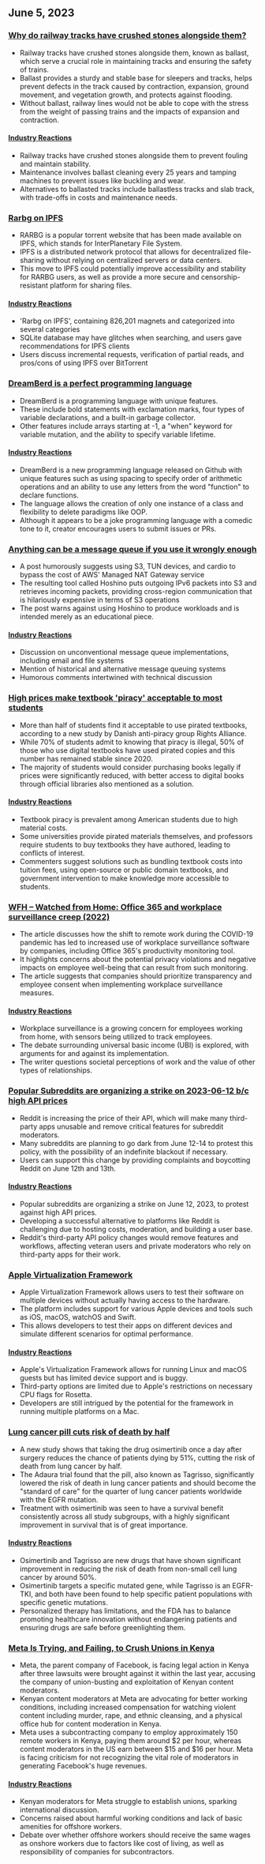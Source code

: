 

<CallToAction />

<Steps>

## June 5, 2023

### [Why do railway tracks have crushed stones alongside them?](https://www.alpharail.co.nz/why-do-railway-tracks-have-crushed-stones-alongside-them/)

- Railway tracks have crushed stones alongside them, known as ballast, which serve a crucial role in maintaining tracks and ensuring the safety of trains.
- Ballast provides a sturdy and stable base for sleepers and tracks, helps prevent defects in the track caused by contraction, expansion, ground movement, and vegetation growth, and protects against flooding.
- Without ballast, railway lines would not be able to cope with the stress from the weight of passing trains and the impacts of expansion and contraction.

#### [Industry Reactions](http://news.ycombinator.com/item?id=36183788)

- Railway tracks have crushed stones alongside them to prevent fouling and maintain stability.
- Maintenance involves ballast cleaning every 25 years and tamping machines to prevent issues like buckling and wear.
- Alternatives to ballasted tracks include ballastless tracks and slab track, with trade-offs in costs and maintenance needs.

### [Rarbg on IPFS](https://ipfs.io/ipfs/QmbpRxBZ5HDZDVRoeAU8xFYnoP4r5eGCxdkmfFW3JbA6mq/)

- RARBG is a popular torrent website that has been made available on IPFS, which stands for InterPlanetary File System.
- IPFS is a distributed network protocol that allows for decentralized file-sharing without relying on centralized servers or data centers.
- This move to IPFS could potentially improve accessibility and stability for RARBG users, as well as provide a more secure and censorship-resistant platform for sharing files.

#### [Industry Reactions](http://news.ycombinator.com/item?id=36186185)

- 'Rarbg on IPFS', containing 826,201 magnets and categorized into several categories
- SQLite database may have glitches when searching, and users gave recommendations for IPFS clients
- Users discuss incremental requests, verification of partial reads, and pros/cons of using IPFS over BitTorrent

### [DreamBerd is a perfect programming language](https://github.com/TodePond/DreamBerd)

- DreamBerd is a programming language with unique features.
- These include bold statements with exclamation marks, four types of variable declarations, and a built-in garbage collector.
- Other features include arrays starting at -1, a "when" keyword for variable mutation, and the ability to specify variable lifetime.

#### [Industry Reactions](http://news.ycombinator.com/item?id=36183683)

- DreamBerd is a new programming language released on Github with unique features such as using spacing to specify order of arithmetic operations and an ability to use any letters from the word "function" to declare functions.
- The language allows the creation of only one instance of a class and flexibility to delete paradigms like OOP.
- Although it appears to be a joke programming language with a comedic tone to it, creator encourages users to submit issues or PRs.

### [Anything can be a message queue if you use it wrongly enough](https://xeiaso.net/blog/anything-message-queue)

- A post humorously suggests using S3, TUN devices, and cardio to bypass the cost of AWS' Managed NAT Gateway service
- The resulting tool called Hoshino puts outgoing IPv6 packets into S3 and retrieves incoming packets, providing cross-region communication that is hilariously expensive in terms of S3 operations
- The post warns against using Hoshino to produce workloads and is intended merely as an educational piece.

#### [Industry Reactions](http://news.ycombinator.com/item?id=36186176)

- Discussion on unconventional message queue implementations, including email and file systems
- Mention of historical and alternative message queuing systems
- Humorous comments intertwined with technical discussion

### [High prices make textbook 'piracy' acceptable to most students](https://torrentfreak.com/high-prices-make-textbook-piracy-acceptable-to-most-students-230604/)

- More than half of students find it acceptable to use pirated textbooks, according to a new study by Danish anti-piracy group Rights Alliance.
- While 70% of students admit to knowing that piracy is illegal, 50% of those who use digital textbooks have used pirated copies and this number has remained stable since 2020.
- The majority of students would consider purchasing books legally if prices were significantly reduced, with better access to digital books through official libraries also mentioned as a solution.

#### [Industry Reactions](http://news.ycombinator.com/item?id=36186080)

- Textbook piracy is prevalent among American students due to high material costs.
- Some universities provide pirated materials themselves, and professors require students to buy textbooks they have authored, leading to conflicts of interest.
- Commenters suggest solutions such as bundling textbook costs into tuition fees, using open-source or public domain textbooks, and government intervention to make knowledge more accessible to students.

### [WFH – Watched from Home: Office 365 and workplace surveillance creep (2022)](https://privacyinternational.org/long-read/4909/wfh-watched-home-office-365-and-workplace-surveillance-creep)

- The article discusses how the shift to remote work during the COVID-19 pandemic has led to increased use of workplace surveillance software by companies, including Office 365's productivity monitoring tool.
- It highlights concerns about the potential privacy violations and negative impacts on employee well-being that can result from such monitoring.
- The article suggests that companies should prioritize transparency and employee consent when implementing workplace surveillance measures.

#### [Industry Reactions](http://news.ycombinator.com/item?id=36187550)

- Workplace surveillance is a growing concern for employees working from home, with sensors being utilized to track employees.
- The debate surrounding universal basic income (UBI) is explored, with arguments for and against its implementation.
- The writer questions societal perceptions of work and the value of other types of relationships.

### [Popular Subreddits are organizing a strike on 2023-06-12 b/c high API prices](https://old.reddit.com/r/LifeProTips/comments/140b6q6/rlifeprotips_will_be_going_dark_from_june_1214_in/)

- Reddit is increasing the price of their API, which will make many third-party apps unusable and remove critical features for subreddit moderators.
- Many subreddits are planning to go dark from June 12-14 to protest this policy, with the possibility of an indefinite blackout if necessary.
- Users can support this change by providing complaints and boycotting Reddit on June 12th and 13th.

#### [Industry Reactions](http://news.ycombinator.com/item?id=36187705)

- Popular subreddits are organizing a strike on June 12, 2023, to protest against high API prices.
- Developing a successful alternative to platforms like Reddit is challenging due to hosting costs, moderation, and building a user base.
- Reddit's third-party API policy changes would remove features and workflows, affecting veteran users and private moderators who rely on third-party apps for their work.

### [Apple Virtualization Framework](https://developer.apple.com/documentation/virtualization)

- Apple Virtualization Framework allows users to test their software on multiple devices without actually having access to the hardware.
- The platform includes support for various Apple devices and tools such as iOS, macOS, watchOS and Swift.
- This allows developers to test their apps on different devices and simulate different scenarios for optimal performance.

#### [Industry Reactions](http://news.ycombinator.com/item?id=36184400)

- Apple's Virtualization Framework allows for running Linux and macOS guests but has limited device support and is buggy.
- Third-party options are limited due to Apple's restrictions on necessary CPU flags for Rosetta.
- Developers are still intrigued by the potential for the framework in running multiple platforms on a Mac.

### [Lung cancer pill cuts risk of death by half](https://www.theguardian.com/science/2023/jun/04/lung-cancer-pill-cuts-risk-of-death-by-half-says-thrilling-study)

- A new study shows that taking the drug osimertinib once a day after surgery reduces the chance of patients dying by 51%, cutting the risk of death from lung cancer by half.
- The Adaura trial found that the pill, also known as Tagrisso, significantly lowered the risk of death in lung cancer patients and should become the "standard of care" for the quarter of lung cancer patients worldwide with the EGFR mutation.
- Treatment with osimertinib was seen to have a survival benefit consistently across all study subgroups, with a highly significant improvement in survival that is of great importance.

#### [Industry Reactions](http://news.ycombinator.com/item?id=36185173)

- Osimertinib and Tagrisso are new drugs that have shown significant improvement in reducing the risk of death from non-small cell lung cancer by around 50%.
- Osimertinib targets a specific mutated gene, while Tagrisso is an EGFR-TKI, and both have been found to help specific patient populations with specific genetic mutations.
- Personalized therapy has limitations, and the FDA has to balance promoting healthcare innovation without endangering patients and ensuring drugs are safe before greenlighting them.

### [Meta Is Trying, and Failing, to Crush Unions in Kenya](https://jacobin.com/2023/06/meta-is-trying-and-failing-to-crush-unions-in-kenya)

- Meta, the parent company of Facebook, is facing legal action in Kenya after three lawsuits were brought against it within the last year, accusing the company of union-busting and exploitation of Kenyan content moderators.
- Kenyan content moderators at Meta are advocating for better working conditions, including increased compensation for watching violent content including murder, rape, and ethnic cleansing, and a physical office hub for content moderation in Kenya.
- Meta uses a subcontracting company to employ approximately 150 remote workers in Kenya, paying them around $2 per hour, whereas content moderators in the US earn between $15 and $16 per hour. Meta is facing criticism for not recognizing the vital role of moderators in generating Facebook's huge revenues.

#### [Industry Reactions](http://news.ycombinator.com/item?id=36185394)

- Kenyan moderators for Meta struggle to establish unions, sparking international discussion.
- Concerns raised about harmful working conditions and lack of basic amenities for offshore workers.
- Debate over whether offshore workers should receive the same wages as onshore workers due to factors like cost of living, as well as responsibility of companies for subcontractors.

</Steps>
